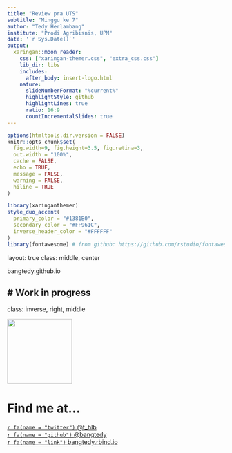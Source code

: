 ```yaml
---
title: "Review pra UTS"
subtitle: "Minggu ke 7"
author: "Tedy Herlambang"
institute: "Prodi Agribisnis, UPM"
date: '`r Sys.Date()`'
output:
  xaringan::moon_reader:
    css: ["xaringan-themer.css", "extra_css.css"]
    lib_dir: libs
    includes:
      after_body: insert-logo.html
    nature:
      slideNumberFormat: "%current%"
      highlightStyle: github
      highlightLines: true
      ratio: 16:9
      countIncrementalSlides: true
---
```

```r
options(htmltools.dir.version = FALSE)
knitr::opts_chunk$set(
  fig.width=9, fig.height=3.5, fig.retina=3,
  out.width = "100%",
  cache = FALSE,
  echo = TRUE,
  message = FALSE, 
  warning = FALSE,
  hiline = TRUE
)
```

```r
library(xaringanthemer)
style_duo_accent(
  primary_color = "#1381B0",
  secondary_color = "#FF961C",
  inverse_header_color = "#FFFFFF"
)
library(fontawesome) # from github: https://github.com/rstudio/fontawesome
```
layout: true
class: middle, center
  
<div class="my-footer"><span>bangtedy.github.io</span></div>

<!-- this adds the link footer to all slides, depends on my-footer class in css-->
---

# Work in progress
---
class: inverse, right, middle

<img class= "circle" src="https://github.com/bangtedy.png" width="150px"/>

# Find me at...

[`r fa(name = "twitter")` @t_hlb](http://twitter.com/t_hlb)  
[`r fa(name = "github")` @bangtedy](https://github.com/bangtedy)  
[`r fa(name = "link")` bangtedy.rbind.io](https://bangtedy.rbind.io)
